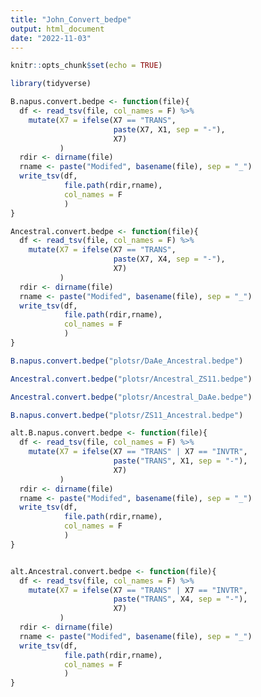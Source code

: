 ```yaml
---
title: "John_Convert_bedpe"
output: html_document
date: "2022-11-03"
---
```


```r
knitr::opts_chunk$set(echo = TRUE)
```

```r
library(tidyverse)
```

```r
B.napus.convert.bedpe <- function(file){
  df <- read_tsv(file, col_names = F) %>% 
    mutate(X7 = ifelse(X7 == "TRANS",
                       paste(X7, X1, sep = "-"),
                       X7)
           )
  rdir <- dirname(file)
  rname <- paste("Modifed", basename(file), sep = "_")
  write_tsv(df,
            file.path(rdir,rname),
            col_names = F
            )
}

Ancestral.convert.bedpe <- function(file){
  df <- read_tsv(file, col_names = F) %>% 
    mutate(X7 = ifelse(X7 == "TRANS",
                       paste(X7, X4, sep = "-"),
                       X7)
           )
  rdir <- dirname(file)
  rname <- paste("Modifed", basename(file), sep = "_")
  write_tsv(df,
            file.path(rdir,rname),
            col_names = F
            )
}

B.napus.convert.bedpe("plotsr/DaAe_Ancestral.bedpe")

Ancestral.convert.bedpe("plotsr/Ancestral_ZS11.bedpe")

Ancestral.convert.bedpe("plotsr/Ancestral_DaAe.bedpe")

B.napus.convert.bedpe("plotsr/ZS11_Ancestral.bedpe")
```

```r
alt.B.napus.convert.bedpe <- function(file){
  df <- read_tsv(file, col_names = F) %>% 
    mutate(X7 = ifelse(X7 == "TRANS" | X7 == "INVTR",
                       paste("TRANS", X1, sep = "-"),
                       X7)
           )
  rdir <- dirname(file)
  rname <- paste("Modifed", basename(file), sep = "_")
  write_tsv(df,
            file.path(rdir,rname),
            col_names = F
            )
}


alt.Ancestral.convert.bedpe <- function(file){
  df <- read_tsv(file, col_names = F) %>% 
    mutate(X7 = ifelse(X7 == "TRANS" | X7 == "INVTR",
                       paste("TRANS", X4, sep = "-"),
                       X7)
           )
  rdir <- dirname(file)
  rname <- paste("Modifed", basename(file), sep = "_")
  write_tsv(df,
            file.path(rdir,rname),
            col_names = F
            )
}

```


